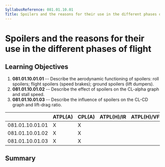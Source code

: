 ```yaml
---
SyllabusReference: 081.01.10.01
Title: Spoilers and the reasons for their use in the different phases of flight
---
```


# Spoilers and the reasons for their use in the different phases of flight

## Learning Objectives

1.  **081.01.10.01.01** -- Describe the aerodynamic functioning of spoilers: roll
    spoilers; flight spoilers (speed brakes); ground spoilers (lift dumpers).
2.  **081.01.10.01.02** -- Describe the effect of spoilers on the CL-alpha graph
    and stall speed.
3.  **081.01.10.01.03** -- Describe the influence of spoilers on the CL-CD graph
    and lift-drag ratio.

|                 | ATPL(A) | CPL(A) | ATPL(H)/IR | ATPL(H)/VFR | CPL(H) | IR  | CBIR(A) |
| --------------- | ------- | ------ | ---------- | ----------- | ------ | --- | ------- |
| 081.01.10.01.01 | X       | X      |            |             |        |     |         |
| 081.01.10.01.02 | X       | X      |            |             |        |     |         |
| 081.01.10.01.03 | X       | X      |            |             |        |     |         |

## Summary
